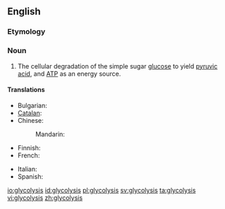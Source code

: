 ==English==
{{wikipedia}}

===Etymology===
{{confix|glyco|lysis}}

===Noun===
{{en-noun|-}}

# {{biology}} The cellular degradation of the simple sugar [[glucose]] to yield [[pyruvic acid]], and [[ATP]] as an energy source.

====Translations====
{{trans-top|cellular degradation of glucose}}
* Bulgarian: {{t-|bg|глюкоза|f}}
* [[Catalan]]: {{t-|ca|glicòlisi|f}}
* Chinese:
*: Mandarin: {{t-|cmn|糖酵解|tr=tángjiàojiě|sc=Hani}}
* Finnish: {{t-|fi|glykolyysi}}
* French: {{t+|fr|glycolyse|f}}
{{trans-mid}}
* Italian: {{t+|it|glicolisi|f}}
* Spanish: {{t-|es|glicólisis|f}}
{{trans-bottom}}

[[io:glycolysis]]
[[id:glycolysis]]
[[pl:glycolysis]]
[[sv:glycolysis]]
[[ta:glycolysis]]
[[vi:glycolysis]]
[[zh:glycolysis]]